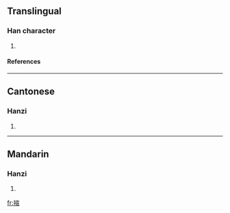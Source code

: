 ==Translingual==
===Han character===
{{Han char|rn=64|rad=手|as=11|sn=14|four=5306<sub>1</sub>|canj=手十人日 (QJOA)}}
# {{defn|Han|sort=手11}}
====References====
{{Han ref|kx=0449.130|dkj=12562|dj=0799.370|hdz=31950.010|uh=644D|ud=25677|bh=E1DA|bd=57818}}

----
==Cantonese==
===Hanzi===
{{yue-hanzi|jyut=}}
# {{defn|Cantonese}}

----
==Mandarin==
===Hanzi===
{{cmn-hanzi|pin=[[suō]] ([[suo1]])|wg=so<sup>1</sup>}}
# {{defn|Mandarin}}

[[fr:摍]]